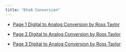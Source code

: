 ```yaml
---
title: "DtoA Conversion"
---
```


<!-- - [Lesson Solutions Excel Spread Sheet](assets){download=""} -->

- [Page 1 Digital to Analog Conversion by Ross Taylor](assets/bd-Lesson-Page1-DAC.pdf){target="_blank"}

- [Page 2 Digital to Analog Conversion by Ross Taylor](assets/bh-Lesson-Page2-DAC.pdf){target="_blank"}

- [Page 3 Digital to Analog Conversion by Ross Taylor](assets/bm-Lesson-Page3-DAC.pdf){target="_blank"}

<!-- - [Page 4 Digital to Analog Conversion by Ross Taylor](assets){target="_blank"} -->


